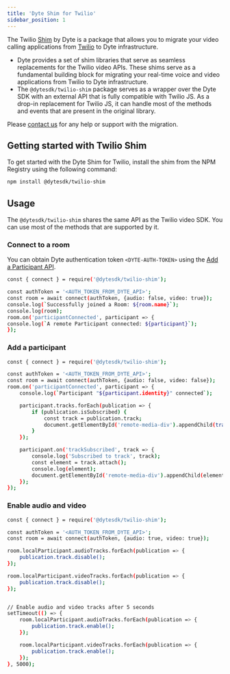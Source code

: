 ```yaml
---
title: 'Dyte Shim for Twilio'
sidebar_position: 1
---
```


The Twilio [Shim](<https://en.wikipedia.org/wiki/Shim_(computing)>) by Dyte is a package that allows you to migrate your video calling applications from [Twilio](https://sdk.twilio.com/js/video/releases/2.27.0/docs/index.html) to Dyte infrastructure.

- Dyte provides a set of shim libraries that serve as seamless replacements for the Twilio video APIs. These shims serve as a fundamental building block for migrating your real-time voice and video applications from Twilio to Dyte infrastructure.
- The `@dytesdk/twilio-shim` package serves as a wrapper over the Dyte SDK with an external API that is fully compatible with Twilio JS. As a drop-in replacement for Twilio JS, it can handle most of the methods and events that are present in the original library.

Please [contact us](https://dyte.io/contact) for any help or support with the migration.

## Getting started with Twilio Shim

To get started with the Dyte Shim for Twilio, install the shim from the NPM Registry using the following command:

```bash npm
npm install @dytesdk/twilio-shim
```

## Usage

The `@dytesdk/twilio-shim` shares the same API as the Twilio video SDK. You can use most of the methods that are supported by it.

### Connect to a room

You can obtain Dyte authentication token `<DYTE-AUTH-TOKEN>` using the [Add a Participant API](/api#/operations/add_participant).

```bash
const { connect } = require('@dytesdk/twilio-shim');

const authToken = '<AUTH_TOKEN_FROM_DYTE_API>';
const room = await connect(authToken, {audio: false, video: true});
console.log(`Successfully joined a Room: ${room.name}`);
console.log(room);
room.on('participantConnected', participant => {
console.log(`A remote Participant connected: ${participant}`);
});
```

### Add a participant

```bash
const { connect } = require('@dytesdk/twilio-shim');

const authToken = '<AUTH_TOKEN_FROM_DYTE_API>';
const room = await connect(authToken, {audio: false, video: false});
room.on('participantConnected', participant => {
    console.log(`Participant "${participant.identity}" connected`);

    participant.tracks.forEach(publication => {
        if (publication.isSubscribed) {
            const track = publication.track;
            document.getElementById('remote-media-div').appendChild(track.attach());
        }
    });

    participant.on('trackSubscribed', track => {
        console.log('Subscribed to track', track);
        const element = track.attach();
        console.log(element);
        document.getElementById('remote-media-div').appendChild(element);
    });
});
```

### Enable audio and video

```bash
const { connect } = require('@dytesdk/twilio-shim');

const authToken = '<AUTH_TOKEN_FROM_DYTE_API>';
const room = await connect(authToken, {audio: true, video: true});

room.localParticipant.audioTracks.forEach(publication => {
    publication.track.disable();
});

room.localParticipant.videoTracks.forEach(publication => {
    publication.track.disable();
});


// Enable audio and video tracks after 5 seconds
setTimeout(() => {
    room.localParticipant.audioTracks.forEach(publication => {
        publication.track.enable();
    });

    room.localParticipant.videoTracks.forEach(publication => {
        publication.track.enable();
    });
}, 5000);
```
